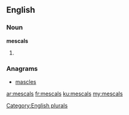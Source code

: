 ==English==

===Noun===
'''mescals'''

# {{plural of|mescal}}

===Anagrams===
* [[mascles#English|mascles]]

[[Category:English plurals]]

[[ar:mescals]]
[[fr:mescals]]
[[ku:mescals]]
[[my:mescals]]